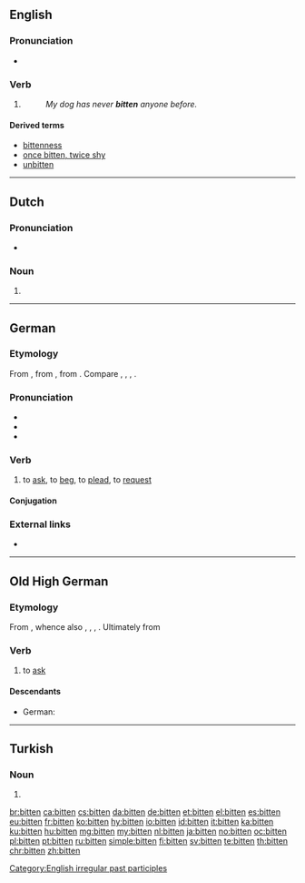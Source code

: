 {{also|Bitten}}
==English==

===Pronunciation===
* {{IPA|/ˈbɪtən/|/ˈbɪtn̩/|lang=en}}
*: {{rhymes|ɪtən|lang=en}}

===Verb===
{{head|en|past participle}}

# {{past participle of|bite|lang=en}}
#: ''My dog has never '''bitten''' anyone before.''

====Derived terms====
* [[bittenness]]
* [[once bitten, twice shy]]
* [[unbitten]]

[[Category:English irregular past participles]]

----

==Dutch==

===Pronunciation===
* {{audio|Nl-bitten.ogg|Audio|lang=nl}}

===Noun===
{{head|nl|noun plural form}}

# {{nl-noun form of|pl|bit}}

----

==German==

===Etymology===
From {{etyl|goh|de}} {{m|goh|bitten}}, from {{etyl|gem-pro|de}} {{m|gem-pro|*bidjaną}}, from {{etyl|ine-pro|de}} {{m|ine-pro|*gʷʰedʰ-}}. Compare {{etyl|nds|-}} {{m|nds|bidden}}, {{etyl|nl|-}} {{m|nl|bidden}}, {{etyl|en|-}} {{m|en|bid}}, {{etyl|da|-}} {{m|da|bede}}.

===Pronunciation===
* {{IPA|/ˈbɪtn̩/|ˈbɪtən|lang=de}}
* {{audio|De-bitten.ogg|audio|lang=de}}
* {{audio|De-at-bitten.ogg|audio (Austria)|lang=de}}

===Verb===
{{de-verb-strong|class=5|bittet|bat|gebeten|past subjunctive=bäte}}

# {{context|transitive|or|intransitive|lang=de}} to [[ask]], to [[beg]], to [[plead]], to [[request]]

====Conjugation====
{{de-conj-strong|bitt|bat|gebeten|h|e||bät|a}}

===External links===
* {{R:Duden}}

----

==Old High German==

===Etymology===
From {{etyl|gem-pro|goh}} {{m|gem-pro|*bidjaną}}, whence also {{etyl|osx|-}} {{m|osx|biddian}}, {{etyl|ang|-}} {{m|ang|biddan}}, {{etyl|non|-}} {{m|non|biðja}}, {{etyl|got|-}} {{m|got|𐌱𐌹𐌳𐌾𐌰𐌽}}. Ultimately from {{etyl|ine-pro|goh}} {{m|ine-pro|*gʷʰedʰ-}}

===Verb===
{{head|goh|verb}}

# to [[ask]]

====Descendants====
* German: {{l|de|bitten}}

----

==Turkish==

===Noun===
{{head|tr|noun form}}

# {{ablative of|bit|lang=tr}}

[[br:bitten]]
[[ca:bitten]]
[[cs:bitten]]
[[da:bitten]]
[[de:bitten]]
[[et:bitten]]
[[el:bitten]]
[[es:bitten]]
[[eu:bitten]]
[[fr:bitten]]
[[ko:bitten]]
[[hy:bitten]]
[[io:bitten]]
[[id:bitten]]
[[it:bitten]]
[[ka:bitten]]
[[ku:bitten]]
[[hu:bitten]]
[[mg:bitten]]
[[my:bitten]]
[[nl:bitten]]
[[ja:bitten]]
[[no:bitten]]
[[oc:bitten]]
[[pl:bitten]]
[[pt:bitten]]
[[ru:bitten]]
[[simple:bitten]]
[[fi:bitten]]
[[sv:bitten]]
[[te:bitten]]
[[th:bitten]]
[[chr:bitten]]
[[zh:bitten]]